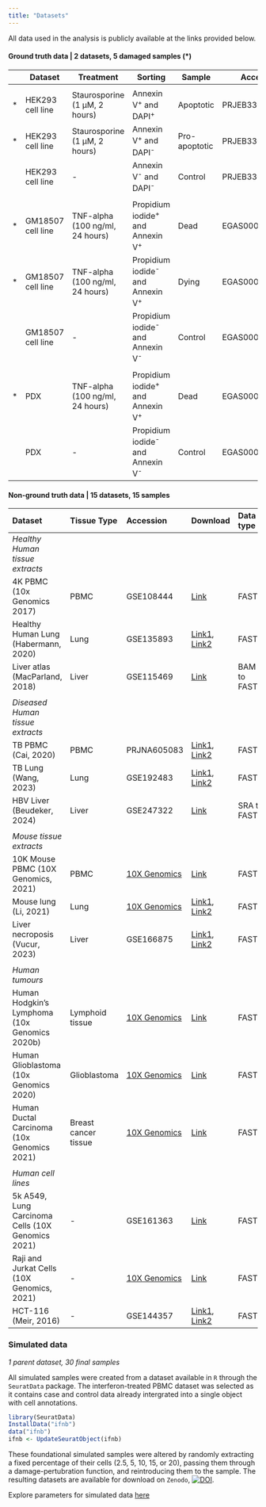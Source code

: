 ```yaml
---
title: "Datasets"
---
```


All data used in the analysis is publicly available at the links provided below. 

#### Ground truth data | 2 datasets, 5 damaged samples (*)

|   | Dataset           | Treatment                          | Sorting                           | Sample      | Accession | Download |
|---|-------------------|------------------------------------|-----------------------------------|-------------|-----------|----------|
| | | | | | |||
| * | HEK293 cell line  | Staurosporine (1 μM, 2 hours)      | Annexin V<sup>+</sup> and DAPI<sup>+</sup> | Apoptotic   | PRJEB33078         | [ENA, BAM files](http://ftp.sra.ebi.ac.uk/vol1/run/ERR337/ERR3379692/apoptotic_genome.bam)       |
| * | HEK293 cell line  | Staurosporine (1 μM, 2 hours)      | Annexin V<sup>+</sup> and DAPI<sup>-</sup> | Pro-apoptotic | PRJEB33078         | [ENA, BAM files](http://ftp.sra.ebi.ac.uk/vol1/run/ERR337/ERR3379695/proapoptotic_genome.bam)     |
|   | HEK293 cell line  | -                                  | Annexin V<sup>-</sup> and DAPI<sup>-</sup> | Control     | PRJEB33078         | [ENA, BAM files](http://ftp.sra.ebi.ac.uk/vol1/run/ERR337/ERR3379693/healthy_genome.bam)       |
| | | | | | |||
| * | GM18507 cell line | TNF-alpha (100 ng/ml, 24 hours)    | Propidium iodide<sup>+</sup> and Annexin V<sup>+</sup>  | Dead        | EGAS00001003753         | [Zenodo, TENX049_SA928_003_sceset_v3_raw.rds](https://zenodo.org/records/3407791)      |
| * | GM18507 cell line | TNF-alpha (100 ng/ml, 24 hours)    | Propidium iodide<sup>-</sup> and Annexin V<sup>+</sup>  | Dying       | EGAS00001003753         | [Zenodo, TENX049_SA928_002_sceset_v3_raw.rds](https://zenodo.org/records/3407791)     |
|   | GM18507 cell line | -                                  | Propidium iodide<sup>-</sup> and Annexin V<sup>-</sup> | Control     | EGAS00001003753         | [Zenodo, TENX049_SA928_001_sceset_v3_raw.rds](https://zenodo.org/records/3407791)       |
| | | | | | |||
| * | PDX               | TNF-alpha (100 ng/ml, 24 hours)    | Propidium iodide<sup>+</sup> and Annexin V<sup>+</sup>  | Dead        | EGAS00001003753         | [Zenodo, TENX019_SA604X7XB02089_004_sceset_v3_raw.rds](https://zenodo.org/records/3407791)       |
|   | PDX               | -    | Propidium iodide<sup>-</sup> and Annexin V<sup>-</sup>  | Control       | EGAS00001003753         | [Zenodo, TENX019_SA604X7XB02089_002_sceset_v3_raw.rds](https://zenodo.org/records/3407791)       |



#### Non-ground truth data    |    15 datasets, 15 samples

| Dataset |  Tissue Type | Accession | Download | Data type | Protocol |
|:--------|:--------|:--------|:--------|:--------|:--------|
| _Healthy Human tissue extracts_ | | | | | | 
| 4K PBMC (10x Genomics 2017)                            | PBMC               | GSE108444 | [Link](https://s3-us-west-2.amazonaws.com/10x.files/samples/cell-exp/2.1.0/pbmc4k/pbmc4k_fastqs.tar)                                                                                                          | FASTQ        | 10x v2, normal         |
| Healthy Human Lung (Habermann, 2020)                   | Lung               | GSE135893 | [Link1](http://ftp.sra.ebi.ac.uk/vol1/fastq/SRR998/002/SRR9985352/SRR9985352_1.fastq.gz), [Link2](http://ftp.sra.ebi.ac.uk/vol1/fastq/SRR998/002/SRR9985352/SRR9985352_2.fastq.gz)                              | FASTQ        | 10x v2, extra length   |
| Liver atlas (MacParland, 2018)                         | Liver              | GSE115469 | [Link](http://ftp.sra.ebi.ac.uk/vol1/run/SRR727/SRR7276474/bam/P1TLH.bam)                                                                                                                                      | BAM to FASTQ | 10x v2, normal         |
| | | | | |
| _Diseased Human tissue extracts_ | | | | |
| TB PBMC (Cai, 2020)                                    | PBMC                | PRJNA605083 | [Link1](http://ftp.sra.ebi.ac.uk/vol1/fastq/SRR110/091/SRR11038991/SRR11038991_1.fastq.gz), [Link2](http://ftp.sra.ebi.ac.uk/vol1/fastq/SRR110/091/SRR11038991/SRR11038991_2.fastq.gz)                          | FASTQ        | 10x v2, normal         |
| TB Lung (Wang, 2023)                                   | Lung                | GSE192483 | [Link1](http://ftp.sra.ebi.ac.uk/vol1/fastq/SRR217/019/SRR21771719/SRR21771719_1.fastq.gz), [Link2](http://ftp.sra.ebi.ac.uk/vol1/fastq/SRR217/019/SRR21771719/SRR21771719_2.fastq.gz)                          | FASTQ        | 10x v2, extra length   |
| HBV Liver (Beudeker, 2024)                             | Liver               | GSE247322 | [Link](https://sra-pub-run-odp.s3.amazonaws.com/sra/SRR26730867/SRR26730867)                                                                                                                                   | SRA to FASTQ | 10x v3                 |
| | | | | |
| _Mouse tissue extracts_ | | | | |
| 10K Mouse PBMC (10X Genomics, 2021)                    | PBMC                 | [10X Genomics](https://www.10xgenomics.com/datasets/10-k-mouse-pbm-cs-multiplexed-2-cm-os-3-1-standard-6-0-0) | [Link](https://s3-us-west-2.amazonaws.com/10x.files/samples/cell-exp/6.0.0/SC3_v3_NextGem_DI_CellPlex_Mouse_PBMC_10K_Multiplex/SC3_v3_NextGem_DI_CellPlex_Mouse_PBMC_10K_Multiplex_fastqs.tar)               | FASTQ        | 10x v3                 |
| Mouse lung (Li, 2021)                                  | Lung                 | [10X Genomics](https://www.ncbi.nlm.nih.gov/sra/?term=SRR16190628) | [Link1](http://ftp.sra.ebi.ac.uk/vol1/fastq/SRR161/028/SRR16190628/SRR16190628_1.fastq.gz), [Link2](http://ftp.sra.ebi.ac.uk/vol1/fastq/SRR161/028/SRR16190628/SRR16190628_2.fastq.gz)                          | FASTQ        | 10x v3                 |
| Liver necroposis (Vucur, 2023)                         | Liver                | GSE166875 | [Link1](http://ftp.sra.ebi.ac.uk/vol1/fastq/SRR137/006/SRR13724006/SRR13724006_1.fastq.gz), [Link2](http://ftp.sra.ebi.ac.uk/vol1/fastq/SRR137/006/SRR13724006/SRR13724006_2.fastq.gz)                          | FASTQ        | 10x v2, normal         |
| | | | | |
| _Human tumours_ | | | | |
| Human Hodgkin's Lymphoma (10x Genomics 2020b)          | Lymphoid tissue      | [10X Genomics](https://www.10xgenomics.com/datasets/hodgkins-lymphoma-dissociated-tumor-targeted-immunology-panel-3-1-standard-4-0-0) | [Link](https://s3-us-west-2.amazonaws.com/10x.files/samples/cell-exp/4.0.0/Parent_NGSC3_DI_HodgkinsLymphoma/Parent_NGSC3_DI_HodgkinsLymphoma_fastqs.tar)                                                     | FASTQ        | 10x v3                 |
| Human Glioblastoma (10x Genomics 2020)                 | Glioblastoma         | [10X Genomics](https://www.10xgenomics.com/datasets/human-glioblastoma-multiforme-3-v-3-whole-transcriptome-analysis-3-standard-4-0-0) | [Link](https://cf.10xgenomics.com/samples/cell-exp/4.0.0/Parent_SC3v3_Human_Glioblastoma/Parent_SC3v3_Human_Glioblastoma_fastqs.tar)                                                                         | FASTQ        | 10x v3                 |
| Human Ductal Carcinoma (10x Genomics 2021)             | Breast cancer tissue | [10X Genomics](https://www.10xgenomics.com/datasets/7-5-k-sorted-cells-from-human-invasive-ductal-carcinoma-3-v-3-1-3-1-standard-6-0-0)  | [Link](https://s3-us-west-2.amazonaws.com/10x.files/samples/cell-exp/6.0.0/Breast_Cancer_3p/Breast_Cancer_3p_fastqs.tar)                                                                                     | FASTQ        | 10x v3                 |
| | | | | |
| _Human cell lines_ | | | | |
| 5k A549, Lung Carcinoma Cells (10X Genomics 2021)      | -                    | GSE161363 | [Link](https://s3-us-west-2.amazonaws.com/10x.files/samples/cell-exp/6.0.0/SC3_v3_NextGem_DI_CRISPR_A549_5K_Multiplex/SC3_v3_NextGem_DI_CRISPR_A549_5K_Multiplex_fastqs.tar)                                 | FASTQ        | 10x v3                 |
| Raji and Jurkat Cells (10X Genomics, 2021)             | -                    | [10X Genomics](https://www.10xgenomics.com/datasets/10-k-1-1-mixture-of-raji-and-jurkat-cells-multiplexed-2-cm-os-3-1-standard-6-0-0) | [Link](https://s3-us-west-2.amazonaws.com/10x.files/samples/cell-exp/6.0.0/SC3_v3_NextGem_DI_CellPlex_Jurkat_Raji_10K_Multiplex/SC3_v3_NextGem_DI_CellPlex_Jurkat_Raji_10K_Multiplex_fastqs.tar)             | FASTQ        | 10x v3                 |
| HCT-116 (Meir, 2016)                                   | -                    | GSE144357 | [Link1](http://ftp.sra.ebi.ac.uk/vol1/fastq/SRR109/069/SRR10974769/SRR10974769_1.fastq.gz), [Link2](http://ftp.sra.ebi.ac.uk/vol1/fastq/SRR109/069/SRR10974769/SRR10974769_2.fastq.gz)                          | FASTQ        | 10x v2, normal         |


### **Simulated data** 
_1 parent dataset, 30 final samples_

All simulated samples were created from a dataset available in ```R``` through the ```SeuratData``` package. The interferon-treated PBMC dataset was selected as it contains case and control data already intergrated into a single object with cell annotations. 

```R
library(SeuratData)
InstallData("ifnb")
data("ifnb")
ifnb <- UpdateSeuratObject(ifnb)
```

These foundational simulated samples were altered by randomly extracting a fixed percentage of their cells (2.5, 5, 10, 15, or 20), passing them through a damage-pertubration function, and reintroducing them to the sample. The resulting datasets are available for download on ```Zenodo```, [![DOI](https://zenodo.org/badge/DOI/10.5281/zenodo.14048075.svg)](https://doi.org/10.5281/zenodo.14048075).


Explore parameters for simulated data [here](simulation_parameters.html)

<br>